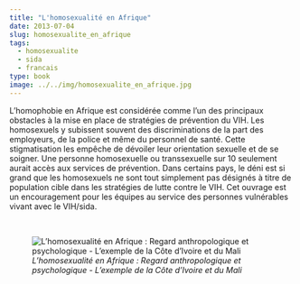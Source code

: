 ```yaml
---
title: "L'homosexualité en Afrique"
date: 2013-07-04
slug: homosexualite_en_afrique
tags:
  - homosexualite
  - sida
  - francais
type: book
image: ../../img/homosexualite_en_afrique.jpg
---
```


L’homophobie en Afrique est considérée comme l’un des principaux obstacles à la mise en place de stratégies de prévention du VIH.
Les homosexuels y subissent souvent des discriminations de la part des employeurs, de la police et même du personnel de santé.
Cette stigmatisation les empêche de dévoiler leur orientation sexuelle et de se soigner.
Une personne homosexuelle ou transsexuelle sur 10 seulement aurait accès aux services de prévention.
Dans certains pays, le déni est si grand que les homosexuels ne sont tout simplement pas désignés à titre de population cible dans les stratégies de lutte contre le VIH.
Cet ouvrage est un encouragement pour les équipes au service des personnes vulnérables vivant avec le VIH/sida. 

<br>

![_L'homosexualité en Afrique : Regard anthropologique et psychologique - L'exemple de la Côte d'Ivoire et du Mali_](../../img/homosexualite_en_afrique.jpg)
